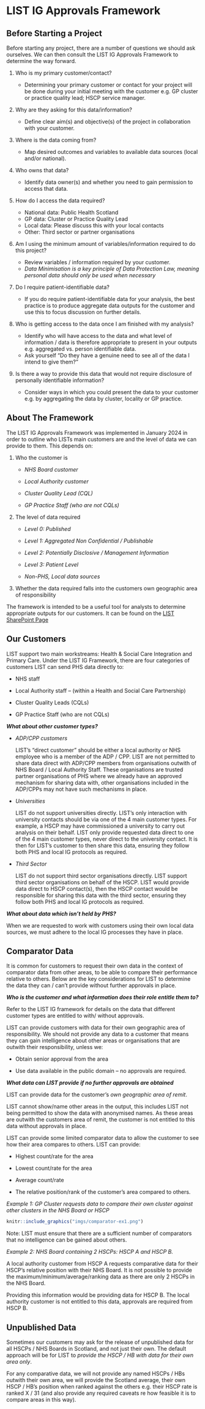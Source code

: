 # LIST IG Approvals Framework 

## Before Starting a Project

Before starting any project, there are a number of questions we should ask ourselves. We can then consult the LIST IG Approvals Framework to determine the way forward.

1. Who is my primary customer/contact? 

    - Determining your primary customer or contact for your project will be done during your initial meeting with the customer e.g. GP cluster or practice quality lead; HSCP service manager. 

1. Why are they asking for this data/information? 

    - Define clear aim(s) and objective(s) of the project in collaboration with your customer. 

1. Where is the data coming from?  

    - Map desired outcomes and variables to available data sources (local and/or national). 

1. Who owns that data?  

    - Identify data owner(s) and whether you need to gain permission to access that data. 

1. How do I access the data required? 

    - National data: Public Health Scotland 
    - GP data: Cluster or Practice Quality Lead  
    - Local data: Please discuss this with your local contacts 
    - Other: Third sector or partner organisations 

1. Am I using the minimum amount of variables/information required to do this project? 

    - Review variables / information required by your customer. 
    - _Data Minimisation is a key principle of Data Protection Law, meaning personal data should only be used when necessary_

1. Do I require patient-identifiable data? 

    - If you do require patient-identifiable data for your analysis, the best practice is to produce aggregate data outputs for the customer and use this to focus discussion on further details. 

1. Who is getting access to the data once I am finished with my analysis? 

    - Identify who will have access to the data and what level of information / data is therefore appropriate to present in your outputs e.g. aggregated vs. person identifiable data.  
    - Ask yourself “Do they have a genuine need to see all of the data I intend to give them?” 

1. Is there a way to provide this data that would not require disclosure of personally identifiable information? 

    - Consider ways in which you could present the data to your customer e.g. by aggregating the data by cluster, locality or GP practice. 

## About The Framework

The LIST IG Approvals Framework was implemented in January 2024 in order to outline who LISTs main customers are and the level of data we can provide to them. This depends on: 

1. Who the customer is 

    - _NHS Board customer_

    - _Local Authority customer_

    - _Cluster Quality Lead (CQL)_

    - _GP Practice Staff (who are not CQLs)_

1. The level of data required  

    - _Level 0: Published_

    - _Level 1: Aggregated Non Confidential / Publishable_

    - _Level 2: Potentially Disclosive / Management Information_

    - _Level 3: Patient Level_

    - _Non-PHS, Local data sources_

1. Whether the data required falls into the customers own geographic area of responsibility 

The framework is intended to be a useful tool for analysts to determine appropriate outputs for our customers. It can be found on the [LIST SharePoint Page](https://scottish.sharepoint.com/:x:/r/sites/PHS-LIST/_layouts/15/Doc.aspx?sourcedoc=%7B4675F488-0BED-48E2-967F-4D006D7BA596%7D&file=LIST%20IG%20Approvals%20Framework.xlsx&action=default&mobileredirect=true)

## Our Customers

LIST support two main workstreams: Health & Social Care Integration and Primary Care. Under the LIST IG Framework, there are four categories of customers LIST can send PHS data directly to: 

- NHS staff 

- Local Authority staff – (within a Health and Social Care Partnership) 

- Cluster Quality Leads (CQLs) 

- GP Practice Staff (who are not CQLs) 

_**What about other customer types?**_

- _ADP/CPP customers_

    LIST’s “direct customer” should be either a local authority or NHS employee who is a member of the ADP / CPP. LIST are not permitted to share data direct with ADP/CPP members from organisations outwith of NHS Board / Local Authority Staff. These organisations are trusted partner organisations of PHS where we already have an approved mechanism for sharing data with, other organisations included in the ADP/CPPs may not have such mechanisms in place. 

- _Universities_

    LIST do not support universities directly. LIST’s only interaction with university contacts should be via one of the 4 main customer types. For example, a HSCP may have commissioned a university to carry out analysis on their behalf. LIST only provide requested data direct to one of the 4 main customer types, never direct to the university contact. It is then for LIST’s customer to then share this data, ensuring they follow both PHS and local IG protocols as required. 

- _Third Sector_

    LIST do not support third sector organisations directly. LIST support third sector organisations on behalf of the HSCP. LIST would provide data direct to HSCP contact(s), then the HSCP contact would be responsible for sharing this data with the third sector, ensuring they follow both PHS and local IG protocols as required. 

_**What about data which isn’t held by PHS?**_

When we are requested to work with customers using their own local data sources, we must adhere to the local IG processes they have in place. 

## Comparator Data

It is common for customers to request their own data in the context of comparator data from other areas, to be able to compare their performance relative to others. Below are the key considerations for LIST to determine the data they can / can’t provide without further approvals in place. 

_**Who is the customer and what information does their role entitle them to?**_

Refer to the LIST IG framework for details on the data that different customer types are entitled to with/ without approvals. 

LIST can provide customers with data for their own geographic area of responsibility. We should not provide any data to a customer that means they can  gain intelligence about other areas or organisations that are outwith their responsibility, unless we: 

- Obtain senior approval from the area

- Use data available in the public domain – no approvals are required. 

_**What data can LIST provide if no further approvals are obtained**_

LIST can provide data for the customer’s _own geographic area of remit_. 

LIST cannot show/name other areas in the output, this includes LIST not being permitted to show the data with anonymised names. As these areas are outwith the customers area of remit, the customer is not entitled to this data without approvals in place. 

LIST can provide some limited comparator data to allow the customer to see how their area compares to others. LIST can provide: 

- Highest count/rate for the area 

- Lowest count/rate for the area 

- Average count/rate  

- The relative position/rank of the customer’s area compared to others. 


_Example 1: GP Cluster requests data to compare their own cluster against other clusters in the NHS Board or HSCP_

```r
knitr::include_graphics("imgs/comparator-ex1.png")
```

Note: LIST must ensure that there are a sufficient number of comparators that no intelligence can be gained about others. 

_Example 2: NHS Board containing 2 HSCPs: HSCP A and HSCP B._

A local authority customer from HSCP A requests comparative data for their HSCP’s relative position with their NHS Board. It is not possible to provide the maximum/minimum/average/ranking data as there are only 2 HSCPs in the NHS Board. 

Providing this information would be providing data for HSCP B. The local authority customer is not entitled to this data, approvals are required from HSCP B. 

## Unpublished Data

Sometimes our customers may ask for the release of unpublished data for all HSCPs / NHS Boards in Scotland, and not just their own. The default approach will be for LIST to _provide the HSCP / HB with data for their own area only_. 

For any comparative data, we will not provide any named HSCPs / HBs outwith their own area, we will provide the Scotland average, their own HSCP / HB’s position when ranked against the others e.g. their HSCP rate is ranked X / 31 (and also provide any required caveats re how feasible it is to compare areas in this way). 








